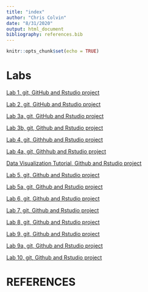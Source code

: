 ```yaml
---
title: "index"
author: "Chris Colvin"
date: "8/31/2020"
output: html_document
bibliography: references.bib
---
```


```r
knitr::opts_chunk$set(echo = TRUE)
```

# Labs

[Lab 1, git, GitHub and Rstudio project](Lab1_chriscolvin.html)

[Lab 2, git, GitHub and Rstudio project](Lab2_chriscolvin.html)

[Lab 3a, git, GitHub and Rstudio project](Lab3a_colvin.html)

[Lab 3b, git, Github and Rstudio project](Lab3b_colvin.html)

[Lab 4, git, Githhub and Rstudio project](Lab4_colvin.html)

[Lab 4a, git, Githhub and Rstudio project](Lab4a_colvin.html)

[Data Visualization Tutorial, Github and Rstudio project](DataVisualizationTutorial_colvin.html)

[Lab 5, git, Github and Rstudio project](Lab5_colvin.html)

[Lab 5a, git, Github and Rstudio project](Lab5a_colvin.Rmd)

[Lab 6, git, Github and Rstudio project](Lab6_colvin.html)

[Lab 7, git, Github and Rstudio project](Lab7_Colvin.html)

[Lab 8, git, Github and Rstudio project](Lab8_colvin.html)

[Lab 9, git, Github and Rstudio project](Lab9_colvin.html)

[Lab 9a, git, Github and Rstudio project](Lab9a_colvin.html)

[Lab 10, git, Github and Rstudio project](Lab10_colvin.html)

# REFERENCES

